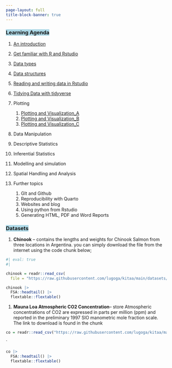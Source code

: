 ```yaml
---
page-layout: full
title-block-banner: true
---
```



### [Learning Agenda]{style="background: lightblue; color: color"} 


1. [An introduction](https://raw.githack.com/lugoga/kitaa/main/slides/1.prerequisite.html#/key-concepts)
1. [Get familiar with R and Rstudio](https://raw.githack.com/lugoga/kitaa/main/slides/2.%20installs.html#/title-slide)
1. [Data types](https://raw.githack.com/lugoga/kitaa/main/slides/4.data_types.html#/title-slide)
1. [Data structures](https://raw.githubusercontent.com/lugoga/kitaa/main/slides/5.data_structure.html)
1. [Reading and writing data in Rstudio](https://raw.githack.com/lugoga/kitaa/main/slides/6.xlds_csv_format.html)
1. [Tidying Data with tidyverse](https://raw.githack.com/lugoga/kitaa/main/slides/7.%20data_manipulation.html#/title-slide)
1. Plotting
      1. [Plotting and Visualization_A](https://raw.githack.com/lugoga/kitaa/main/slides/7_data_visualization.html#/title-slide)
      1. [Plotting and Visualization_B](https://raw.githack.com/lugoga/kitaa/main/slides/8_data_visualization.html)
      1. [Plotting and Visualization_C](https://raw.githack.com/lugoga/kitaa/main/slides/9_ggplot2_continues.html)
1. Data Manipulation
1. Descriptive Statistics
1. Inferential Statistics
1. Modelling and simulation
1. Spatial Handling and Analysis
1. Further topics
  
    1. GIt and Github
    1. Reproducibility with Quarto
    1. Websites and blog
    1. Using python from Rstudio
    1. Generating HTML, PDF and Word Reports
    
    
### [Datasets]{style="background: lightblue; color: color"} 

1. **Chinook** -- contains the lengths and weights for Chinook Salmon from three locations in Argentina. you can simply download the file from the internet using the code chunk below; 

```r
#| eval: true
#| 

chinook = readr::read_csv(
  file = "https://raw.githubusercontent.com/lugoga/kitaa/main/datasets/chinook_lw.csv")


```

```r
chinook |> 
  FSA::headtail() |> 
  flextable::flextable()
```


1. **Mauna Loa Atmospheric CO2 Concentration**-- store Atmospheric concentrations of CO2 are expressed in parts per million (ppm) and reported in the preliminary 1997 SIO manometric mole fraction scale. The link to download is found in the chunk


```r
co = readr::read_csv("https://raw.githubusercontent.com/lugoga/kitaa/main/datasets/long_form_co2.csv")
```

`

```r
co |> 
  FSA::headtail() |> 
  flextable::flextable()
```
